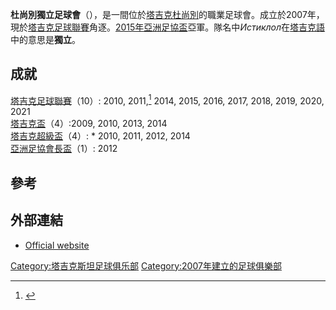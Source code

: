 {{noteTA|G1=足球
|1=zh-hant:杜尚別獨立;zh-hans:杜尚别独立; zh-hk:伊提洛爾;
}}
{{Infobox football club
| clubname   = -{zh-hant:獨立FC;zh-hans:独立FC; zh-hk:伊提洛爾;}-<br>Istiklol FC
| image      = 
| fullname   = 伊提洛爾足球會<br>Football Club Istiklol Dushanbe
| nickname   =
| founded    = {{Start date and age|2007|11}}
| city       = [[塔吉克斯坦|塔吉克]][[杜尚別|杜尚別]]
| ground     = [[中央共和黨體育場|中央共和黨體育場]]
| capacity   = 24,000
| chairman   = Shohruh Saidov<ref name="TajFA">[http://fft.tj/index.php?option=com_content&view=article&id=1345:2012-04-03-10-58-49&catid=107:2012-02-28-06-03-05&Itemid=782 Istiplol Dushanbe squad list] {{Wayback|url=http://fft.tj/index.php?option=com_content&view=article&id=1345:2012-04-03-10-58-49&catid=107:2012-02-28-06-03-05&Itemid=782 |date=20160304063808 }} at Tajik FA website {{ru icon}}</ref>
| manager    = [[Mubin_Ergashev|Mubin Ergashev]]
| league     = [[塔吉克超級足球聯賽|塔吉克超級足球聯賽]]
| season     = 2021
| position   = 塔吉克聯，第 1 位
| website    = http://fc-istiklol.tj
|pattern_la1 = _jomaessential2rw
|pattern_ra1 = _jomaessential2rw
|pattern_b1 = _jomaessential2rw
|pattern_so1 = _itauna16h
|leftarm1 = FF0000
|body1 = FF0000
|rightarm1 = FF0000
|shorts1 = 000000
|socks1 = 000000
|pattern_la2 = _jomaessential2wnr
|pattern_b2 = _jomaessential2wnr
|pattern_ra2 = _jomaessential2wnr
|leftarm2 = FFFFFF
|body2 = FFFFFF
|rightarm2 = FFFFFF
|shorts2 = FFFFFF
|socks2 = FFFFFF
}}
'''杜尚別獨立足球會'''（{{lang-tg|Футбольный клуб «Истиклол»}}），是一間位於[[塔吉克斯坦|塔吉克]][[杜尚別|杜尚別]]的職業足球會。成立於2007年，現於[[塔吉克足球聯賽|塔吉克足球聯賽]]角逐。[[2015年亞洲足協盃|2015年亞洲足協盃]]亞軍。隊名中''Истиклол''在[[塔吉克語|塔吉克語]]中的意思是'''獨立'''。

== 成就 ==
; [[塔吉克足球聯賽|塔吉克足球聯賽]]（10）: 2010, 2011,<ref>{{Cite web |url=http://www.rsssf.com/tablest/taji2011.html |title=存档副本 |accessdate=2015-05-27 |archive-date=2012-05-12 |archive-url=https://web.archive.org/web/20120512205902/http://rsssf.com/tablest/taji2011.html |dead-url=no }}</ref> 2014, 2015, 2016, 2017, 2018, 2019, 2020, 2021
; [[塔吉克盃|塔吉克盃]]（4）:2009, 2010, 2013, 2014
; [[塔吉克超級盃|塔吉克超級盃]]（4）: * 2010, 2011, 2012, 2014
; [[亞洲足協會長盃|亞洲足協會長盃]]（1）: 2012

== 參考 ==
{{Reflist}}

== 外部連結 ==
* {{ru icon}} [http://fc-istiklol.tj/ Official website]{{Wayback|url=http://fc-istiklol.tj/ |date=20110113144743 }}

[[Category:塔吉克斯坦足球俱乐部|Category:塔吉克斯坦足球俱乐部]]
[[Category:2007年建立的足球俱樂部|Category:2007年建立的足球俱樂部]]